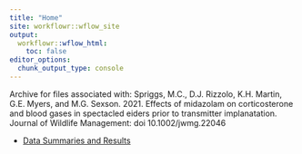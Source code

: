 ```yaml
---
title: "Home"
site: workflowr::wflow_site
output:
  workflowr::wflow_html:
    toc: false
editor_options:
  chunk_output_type: console
---
```


Archive for files associated with:
Spriggs, M.C., D.J. Rizzolo, K.H. Martin, G.E. Myers, and M.G. Sexson. 2021. Effects of midazolam on corticosterone and blood gases in spectacled eiders prior to transmitter implanatation. Journal of Wildlife Management: doi 10.1002/jwmg.22046

* [Data Summaries and Results](midaz_data_summary_workflowr.html)
